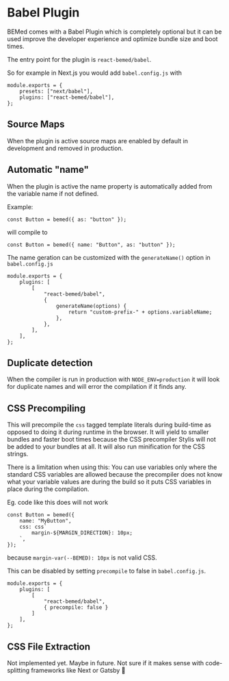 
<Title>Babel Plugin</Title>

# Babel Plugin

BEMed comes with a Babel Plugin which is completely optional but it can be
used improve the developer experience and optimize bundle size and boot
times.

The entry point for the plugin is `react-bemed/babel`.

So for example in Next.js you would add `babel.config.js` with

```tsx
module.exports = {
    presets: ["next/babel"],
    plugins: ["react-bemed/babel"],
};
```

## Source Maps

When the plugin is active source maps are enabled by default in development
and removed in production.

## Automatic "name"

When the plugin is active the name property is automatically added from the
variable name if not defined.

Example:

```tsx
const Button = bemed({ as: "button" });
```

will compile to

```tsx
const Button = bemed({ name: "Button", as: "button" });
```

The name geration can be customized with the `generateName()` option in `babel.config.js`

```js{6,8}
module.exports = {
    plugins: [
        [
            "react-bemed/babel",
            {
                generateName(options) {
                    return "custom-prefix-" + options.variableName;
                },
            },
        ],
    ],
};
```

## Duplicate detection

When the compiler is run in production with `NODE_ENV=production` it will
look for duplicate names and will error the compilation if it finds any.

## CSS Precompiling

This will precompile the `css` tagged template literals during build-time as
opposed to doing it during runtime in the browser. It will yield to smaller
bundles and faster boot times because the CSS precompiler Stylis will not be
added to your bundles at all. It will also run minification for the CSS
strings.

There is a limitation when using this: You can use variables only where the
standard CSS variables are allowed because the precompiler does not know what
your variable values are during the build so it puts CSS variables in place
during the compilation.

Eg. code like this does will not work

```tsx{3,3}
const Button = bemed({
    name: "MyButton",
    css: css`
        margin-${MARGIN_DIRECTION}: 10px;
    `,
});
```

because `margin-var(--BEMED): 10px` is not valid CSS.

This can be disabled by setting `precompile` to false in `babel.config.js`.

<!-- prettier-ignore-start -->
```tsx{5,5}
module.exports = {
    plugins: [
        [
            "react-bemed/babel",
            { precompile: false }
        ]
    ],
};
```
<!-- prettier-ignore-end -->

## CSS File Extraction

Not implemented yet. Maybe in future. Not sure if it makes sense with
code-splitting frameworks like Next or Gatsby 🤔
